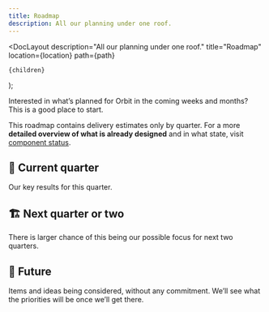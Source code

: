 ```yaml
---
title: Roadmap
description: All our planning under one roof.
---
```



  <DocLayout
    description="All our planning under one roof."
    title="Roadmap"
    location={location}
    path={path}
  >
    {children}
  </DocLayout>
);

Interested in what’s planned for Orbit in the coming weeks and months?
This is a good place to start.

This roadmap contains delivery estimates only by quarter.
For a more **detailed overview of what is already designed** and in what state,
visit [component status](/component-status/).

## 🚀 Current quarter

Our key results for this quarter.

<Roadmap roadmapQuarter="current" />

## 🏗 Next quarter or two

There is larger chance of this being our possible focus for next two quarters.

<Roadmap roadmapQuarter="next" />

## 🔮 Future

Items and ideas being considered, without any commitment.
We’ll see what the priorities will be once we’ll get there.

<Roadmap roadmapQuarter="future" />
